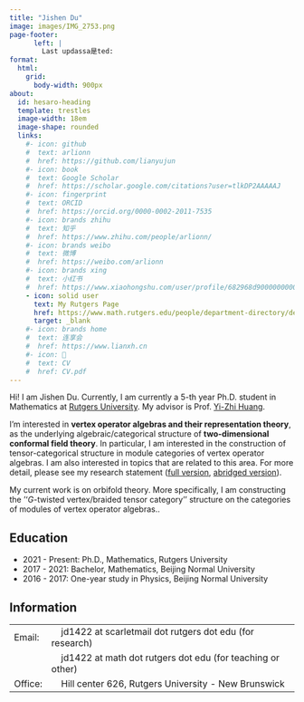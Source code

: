 ```yaml
---
title: "Jishen Du"
image: images/IMG_2753.png 
page-footer:
      left: |
        Last updassa是ted:
format: 
  html:
    grid:
      body-width: 900px
about:
  id: hesaro-heading
  template: trestles
  image-width: 18em
  image-shape: rounded
  links:
    #- icon: github
    #  text: arlionn
    #  href: https://github.com/lianyujun
    #- icon: book
    #  text: Google Scholar
    #  href: https://scholar.google.com/citations?user=tlkDP2AAAAAJ
    #- icon: fingerprint
    #  text: ORCID
    #  href: https://orcid.org/0000-0002-2011-7535
    #- icon: brands zhihu
    #  text: 知乎
    #  href: https://www.zhihu.com/people/arlionn/
    #- icon: brands weibo
    #  text: 微博
    #  href: https://weibo.com/arlionn
    #- icon: brands xing
    #  text: 小红书
    #  href: https://www.xiaohongshu.com/user/profile/682968d9000000000a03da1a
    - icon: solid user
      text: My Rutgers Page
      href: https://www.math.rutgers.edu/people/department-directory/detail/344-department-directory/1975-du-jishen
      target: _blank
    #- icon: brands home
    #  text: 连享会
    #  href: https://www.lianxh.cn
    #- icon: 📝
    #  text: CV
    #  href: CV.pdf  
---
```


::: {#hero-heading}

Hi! I am Jishen Du. Currently, I am currently a 5-th year Ph.D. student in Mathematics at <a href="https://math.rutgers.edu" target="_blank" rel="noopener noreferrer">Rutgers University</a>. My advisor is Prof. <a href="https://sites.math.rutgers.edu/~yzhuang/" target="_blank" rel="noopener noreferrer">Yi-Zhi Huang</a>.

I'm interested in **vertex operator algebras and their representation theory**, as the underlying algebraic/categorical structure of **two-dimensional conformal field theory**. In particular, I am interested in the construction of tensor-categorical structure in module categories of vertex operator algebras. I am also interested in topics that are related to this area. For more detail, please see my research statement (<a href="Research description.pdf" target="_blank" rel="noopener noreferrer">full version</a>, <a href="Research description (abridged).pdf" target="_blank" rel="noopener noreferrer">abridged version</a>).

My current work is on orbifold theory. More specifically, I am constructing the ''$G$-twisted vertex/braided tensor category'' structure on the categories of modules of vertex operator algebras..



## Education

- 2021 - Present: Ph.D., Mathematics, Rutgers University
- 2017 - 2021: Bachelor, Mathematics, Beijing Normal University
- 2016 - 2017: One-year study in Physics, Beijing Normal University

## Information

<table>
  <tr>
    <td>Email:</td>
    <td> \ \ \ \ jd1422 at scarletmail dot rutgers dot edu (for research)</td>
  </tr>
  <tr>
    <td></td>
    <td> \ \ \ \ jd1422 at math dot rutgers dot edu (for teaching or other)</td>
  </tr>
  <tr>
  <td>Office:</td><td>\ \ \ \ Hill center 626, Rutgers University - New Brunswick</td>
  </tr>
</table>

:::
